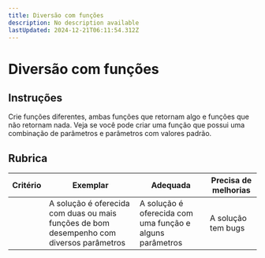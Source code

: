 ```yaml
---
title: Diversão com funções
description: No description available
lastUpdated: 2024-12-21T06:11:54.312Z
---
```


# Diversão com funções

## Instruções

Crie funções diferentes, ambas funções que retornam algo e funções que não retornam nada.
Veja se você pode criar uma função que possui uma combinação de parâmetros e parâmetros com valores padrão.

## Rubrica

| Critério | Exemplar                                                                              | Adequada                                                         | Precisa de melhorias |
| -------- | -------------------------------------------------------------------------------------- | ---------------------------------------------------------------- | ----------------- |
|          | A solução é oferecida com duas ou mais funções de bom desempenho com diversos parâmetros | A solução é oferecida com uma função e alguns parâmetros | A solução tem bugs |
